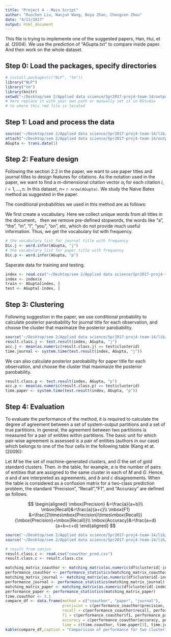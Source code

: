 ```yaml
---
title: "Project 4 - Main Script"
author: "Ruochen Liu, Nanjun Wang, Boya Zhao, Chengcen Zhou"
date: "4/13/2017"
output: html_document
---
```


This file is trying to implemente one of the suggested papers, Han, Hui, et al. (2004). We use the prediction of "AGupta.txt" to compare inside paper. And then work on the whole dataset.

## Step 0: Load the packages, specify directories

```r
# install.packages(c("NLP", "tm"))
library("NLP")
library("tm")
library(knitr)
setwd("~/Desktop/sem 2/Applied data science/Spr2017-proj4-team-14/output")
# here replace it with your own path or manually set it in RStudio
# to where this rmd file is located
```

## Step 1: Load and process the data

```r
source('~/Desktop/sem 2/Applied data science/Spr2017-proj4-team-14/lib/p.function.R', local = T)
attach("~/Desktop/sem 2/Applied data science/Spr2017-proj4-team-14/output/CleanData.RData")
AGupta <- trans.data(1)
```

## Step 2: Feature design

Following the section 2.2 in the paper, we want to use paper titles and journal titles to design features for citations. As the notation used in the paper, we want to find a $m$-dimensional citation vector $\alpha_i$ for each citation $i$, $i=1,...,n$. In this dataset, $n=$ `r nrow(AGupta)`. We study the Naive Bates method as suggested in the paper.

The conditional probabilities we used in this method are as follows:

\begin{aligned}
\mbox{P}(A_{2k}|Seen, X_{i}) &= \frac{\mbox{Number of times that word $k$ appears in the title that belongs to $X_{i}$ }}{\mbox{Total number of words in the title that belongs to $X_{i}$}}\\
\\
\mbox{P}(Seen|X_{i}) &= \frac{\mbox{Total number of words that appears more than twice in the title that belongs to $X_{i}$ }}{\mbox{Total number of words in the title that belongs to $X_{i}$}}\\
\\
\mbox{P}(A_{2k}|Unseen, X_{i}) &= \frac{1}{\mbox{Total number of words in the title} - \mbox{Total number of words in the title that belongs to $X_{i}$}}\\
\\
\mbox{P}(Unseen|X_{i}) &= \frac{\mbox{Total number of words that appears only once in the title that belongs to $X_{i}$}}{\mbox{Total number of words in the title that belongs to $X_{i}$}}\\
&= 1-\mbox{P}(A_{2k}|Seen, X_{i})\\
\\
\mbox{P}(A_{2}|X_{i} &= \mbox{P}(A_{21}|X_{i})\dots\mbox{P}(A_{2k}|X_{i})\dots\mbox{P}(A_{2K}|X_{i})\\
\mbox{where}\\
\mbox{P}(A_{2k}|X_{i}) &= \mbox{P}(A_{2k}, Seen|X_{i}) + \mbox{P}(A_{2k}, Unseen|X_{i})\\
&= \mbox{P}(A_{2k}|Seen, X_{i}) \times \mbox{P}(Seen|X_{i}) + \mbox{P}(A_{2k}|Unseen, X_{i}) \times \mbox{P}(Unseen|X_{i})
\end{aligned}

We first create a vocabulary. Here we collect unique words from all titles in the document， then we remove pre-defined stopwords, the words like “a”, “the”, “in”, “I”, “you”, “on”, etc, which do not provide much useful information. Thus, we get the vocabulary list with frequency.

```r
# the vocabulary list for journal title with frequency
Dic.j <- word.infor(AGupta, "j")
# the vocabulary list for paper title with frequency
Dic.p <- word.infor(AGupta, "p")
```

Saperate data for training and testing.

```r
index <- read.csv("~/Desktop/sem 2/Applied data science/Spr2017-proj4-team-14/output/random_agupta.csv")
index <- index$x
train <- AGupta[index, ]
test <- AGupta[-index, ]
```

## Step 3: Clustering

Following suggestion in the paper, we use conditional probability to calculate posterior parobability for journal title for each observation, and choose the cluster that maximaize the posterior parobability.

```r
source('~/Desktop/sem 2/Applied data science/Spr2017-proj4-team-14/lib/title.test.R', local = T)
result.class.j <- test.result(index, AGupta, "j")
acc.j <- mean(as.numeric(result.class.j) == test$clusterid)
time.journal <- system.time(test.result(index, AGupta, "j"))
```

We can also calculate posterior parobability for paper title for each observation, and choose the cluster that maximaize the posterior parobability.

```r
result.class.p <- test.result(index, AGupta, "p")
acc.p <- mean(as.numeric(result.class.p) == test$clusterid)
time.paper <- system.time(test.result(index, AGupta, "p"))
```

## Step 4: Evaluation

To evaluate the performance of the method, it is required to calculate the degree of agreement between a set of system-output partitions and a set of true partitions. In general, the agreement between two partitioins is measured for a pair of entities within partitions. The basic unit for which pair-wise agreement is assessed is a pair of entities (authors in our case) which belongs to one of the four cells in the following table (Kang et at.(2009)):

\includegraphics[width=500pt]{matching_matrix.png}

Let $M$ be the set of machine-generated clusters, and $G$ the set of gold standard clusters. Then. in the table, for example, $a$ is the number of pairs of entities that are assigned to the same cluster in each of $M$ and $G$. Hence, $a$ and $d$ are interpreted as agreements, and $b$ and $c$ disagreements. When the table is considered as a confusion matrix for a two-class prediction problem, the standard "Precision", "Recall","F1", and "Accuracy" are defined as follows.

$$
\begin{aligned}
\mbox{Precision} &=\frac{a}{a+b}\\
\mbox{Recall}&=\frac{a}{a+c}\\
\mbox{F1} &=\frac{2\times\mbox{Precision}\times\mbox{Recall}}{\mbox{Precision}+\mbox{Recall}}\\
\mbox{Accuracy}&=\frac{a+d}{a+b+c+d}
\end{aligned}
$$

```r
source('~/Desktop/sem 2/Applied data science/Spr2017-proj4-team-14/lib/evaluation_measures.R', local = T)
source('~/Desktop/sem 2/Applied data science/Spr2017-proj4-team-14/lib/test_result.R', local = T)

# result from nanjun
result.class.c <- read.csv("coauthor_pred.csv")
result.class.c <- result.class.c$x

matching_matrix_coauthor <- matching_matrix(as.numeric(df$clusterid[-index]), result.class.c)
performance_coauthor <- performance_statistics(matching_matrix_coauthor)
matching_matrix_journal <- matching_matrix(as.numeric(df$clusterid[-index]),result.class.j)
performance_journal <- performance_statistics(matching_matrix_journal)
matching_matrix_paper <- matching_matrix(as.numeric(df$clusterid[-index]), result.class.p)
performance_paper <- performance_statistics(matching_matrix_paper)
time.coauthor <- 3.1
compare_df <- data.frame(method = c("coauthor", "paper", "journal"),
                         precision = c(performance_coauthor$precision, performance_paper$precision, performance_journal$precision),
                         recall = c(performance_coauthor$recall, performance_paper$recall, performance_journal$recall),
                         f1 = c(performance_coauthor$f1, performance_paper$f1, performance_journal$f1),
                         accuracy = c(performance_coauthor$accuracy, performance_paper$accuracy, performance_journal$accuracy),
                         time = c(time.coauthor, time.paper[3], time.journal[3]))
kable(compare_df,caption = "Comparision of performance for two clustering methods", digits = 2)
```

